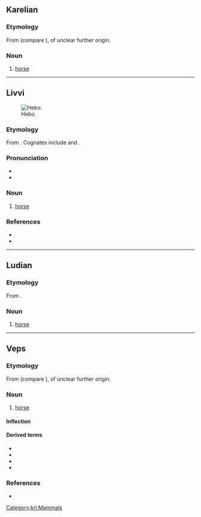 ==Karelian==

===Etymology===
From {{inh|krl|fiu-fin-pro|*hepoi}} (compare {{cog|fi|hepo}}), of unclear further origin.

===Noun===
{{krl-noun|hevon|hebuo}}

# [[horse]]

[[Category:krl:Mammals]]

----

==Livvi==
[[Image:Wild Horses of the Outer Banks.jpg|thumb|Hebo.]]

===Etymology===
From {{inh|olo|fiu-fin-pro|*hepoi}}. Cognates include {{cog|fi|hepoi}} and {{cog|et|hobu}}.

===Pronunciation===
* {{IPA|olo|/ˈhebo/}}
* {{hyph|olo|he|bo}}

===Noun===
{{olo-noun|hevon|hebuo}}

# [[horse]]

===References===
* {{R:olo:Gilojeva:2009|page=3}}
* {{R:olo:Boiko:2019|page=53}}

{{C|olo|Equids}}

----

==Ludian==

===Etymology===
From {{inh|lud|fiu-fin-pro|*hepoi}}.

===Noun===
{{head|lud|noun}}

# [[horse]]

----

==Veps==

===Etymology===
From {{inh|vep|fiu-fin-pro|*hepoi}} (compare {{cog|fi|hepo}}), of unclear further origin.

===Noun===
{{vep-noun}}

# [[horse]]

====Inflection====
{{vep-decl-ilo|hebo}}

====Derived terms====
* {{l|vep|hebokogo}}
* {{l|vep|hebopaimen}}
* {{l|vep|hebonharj}}
* {{l|vep|hebonkeng}}

===References===
* {{R:vep:UVVV|конь|лошадь}}

{{topics|vep|Equids}}